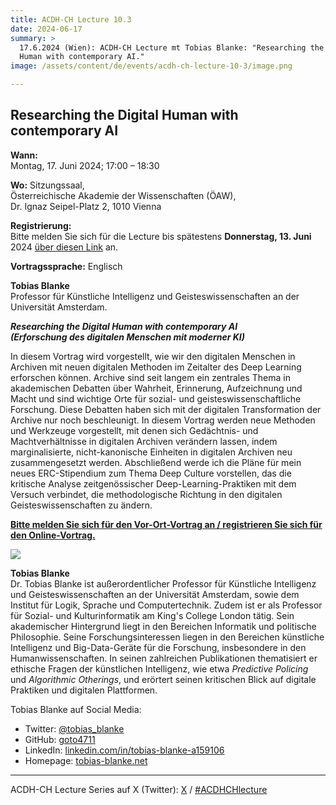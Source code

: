```yaml
---
title: ACDH-CH Lecture 10.3
date: 2024-06-17
summary: >
  17.6.2024 (Wien): ACDH-CH Lecture mt Tobias Blanke: "Researching the Digital
  Human with contemporary AI."
image: /assets/content/de/events/acdh-ch-lecture-10-3/image.png

---
```


## Researching the Digital Human with contemporary AI

**Wann:**\
Montag, 17. Juni 2024; 17:00 – 18:30

**Wo:** Sitzungssaal,\
Österreichische Akademie der Wissenschaften (ÖAW),\
Dr. Ignaz Seipel-Platz 2, 1010 Vienna

**Registrierung:**\
Bitte melden Sie sich für die Lecture bis spätestens **Donnerstag, 13. Juni** 2024 [über diesen Link](https://www.oeaw.ac.at/acdh/events/registration/acdh-ch-lecture) an.

**Vortragssprache:** Englisch

**Tobias Blanke**\
Professor für Künstliche Intelligenz und Geisteswissenschaften an der Universität Amsterdam.

***Researching the Digital Human with contemporary AI***\
***(Erforschung des digitalen Menschen mit moderner KI)***

In diesem Vortrag wird vorgestellt, wie wir den digitalen Menschen in Archiven mit neuen digitalen Methoden im Zeitalter des Deep Learning erforschen können. Archive sind seit langem ein zentrales Thema in akademischen Debatten über Wahrheit, Erinnerung, Aufzeichnung und Macht und sind wichtige Orte für sozial- und geisteswissenschaftliche Forschung. Diese Debatten haben sich mit der digitalen Transformation der Archive nur noch beschleunigt. In diesem Vortrag werden neue Methoden und Werkzeuge vorgestellt, mit denen sich Gedächtnis- und Machtverhältnisse in digitalen Archiven verändern lassen, indem marginalisierte, nicht-kanonische Einheiten in digitalen Archiven neu zusammengesetzt werden. Abschließend werde ich die Pläne für mein neues ERC-Stipendium zum Thema Deep Culture vorstellen, das die kritische Analyse zeitgenössischer Deep-Learning-Praktiken mit dem Versuch verbindet, die methodologische Richtung in den digitalen Geisteswissenschaften zu ändern.

**[Bitte melden Sie sich für den Vor-Ort-Vortrag an / registrieren Sie sich für den Online-Vortrag.](https://www.oeaw.ac.at/acdh/events/registration/acdh-ch-lecture)**

<Grid variant="one-four-columns">

<GridItem>

![](/assets/content/de/events/acdh-ch-lecture-10-3/tobias-blanke-portrait-723x1024.png)

</GridItem>

<GridItem>

**Tobias Blanke**\
Dr. Tobias Blanke ist außerordentlicher Professor für Künstliche Intelligenz und Geisteswissenschaften an der Universität Amsterdam, sowie dem Institut für Logik, Sprache und Computertechnik. Zudem ist er als Professor für Sozial- und Kulturinformatik am King's College London tätig. Sein akademischer Hintergrund liegt in den Bereichen Informatik und politische Philosophie. Seine Forschungsinteressen liegen in den Bereichen künstliche Intelligenz und Big-Data-Geräte für die Forschung, insbesondere in den Humanwissenschaften. In seinen zahlreichen Publikationen thematisiert er ethische Fragen der künstlichen Intelligenz, wie etwa *Predictive Policing* und *Algorithmic Otherings*, und erörtert seinen kritischen Blick auf digitale Praktiken und digitalen Plattformen.

Tobias Blanke auf Social Media:

* Twitter: [@tobias\_blanke](https://x.com/tobias_blanke)
* GitHub: [goto4711](https://github.com/goto4711)
* LinkedIn: [linkedin.com/in/tobias-blanke-a159106](https://www.linkedin.com/in/tobias-blanke-a159106/)
* Homepage: [tobias-blanke.net](https://tobias-blanke.net/)

</GridItem>

</Grid>

***

ACDH-CH Lecture Series auf X (Twitter): [X](https://twitter.com/AtClariah) / [#ACDHCHlecture](https://twitter.com/search?q=%23ACDHCHLecture\&src=typed_query)
